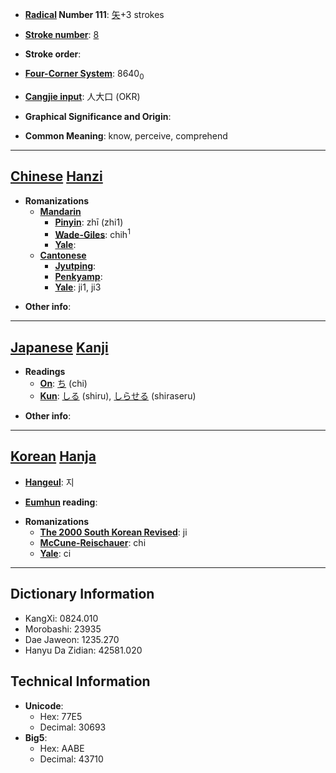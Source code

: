 * '''[[Wiktionary:Chinese radical index| Radical]] Number 111''': [[Wiktionary:Chinese radical index 矢|矢]]+3 strokes

* '''[[Wiktionary:Chinese total strokes index|Stroke number]]''': [[Wiktionary:Chinese total strokes index 8|8]]

* '''Stroke order''': 

* '''[[Wiktionary:Chinese four corner index|Four-Corner System]]''': 8640<sub>0</sub>

* '''[[Wiktionary:Chinese Cangjie index|Cangjie input]]''': 人大口 (OKR)

* '''Graphical Significance and Origin''': 

* '''Common Meaning''': know, perceive, comprehend

----

== [[Chinese]] [[Hanzi]] ==

* '''Romanizations'''
** '''[[Mandarin]]'''
*** '''[[Pinyin]]''': zhī (zhi1)
*** '''[[Wade-Giles]]''': chih<sup>1</sup>
*** '''[[Yale]]''': 
** '''[[Cantonese]]'''
*** '''[[Jyutping]]''':
*** '''[[Penkyamp]]''': 
*** '''[[Yale]]''': ji1, ji3

* '''Other info''': 

----

== [[Japanese]] [[Kanji]] ==

* '''Readings'''
** '''[[On]]''': [[ち]] (chi)
** '''[[Kun]]''': [[しる]] (shiru), [[しらせる]] (shiraseru)

* '''Other info''':  

----

== [[Korean]] [[Hanja]] ==

* '''[[Hangeul]]''': 지

* '''[[Eumhun]] reading''': 

* '''Romanizations'''
** '''[[The 2000 South Korean Revised Romanization|The 2000 South Korean Revised]]''': ji
** '''[[McCune-Reischauer]]''': chi
** '''[[Yale]]''': ci

----

== Dictionary Information ==

* KangXi: 0824.010
* Morobashi: 23935
* Dae Jaweon: 1235.270
* Hanyu Da Zidian: 42581.020

== Technical Information ==

* '''Unicode''':
** Hex: 77E5
** Decimal: 30693
* '''Big5''':
** Hex: AABE
** Decimal: 43710